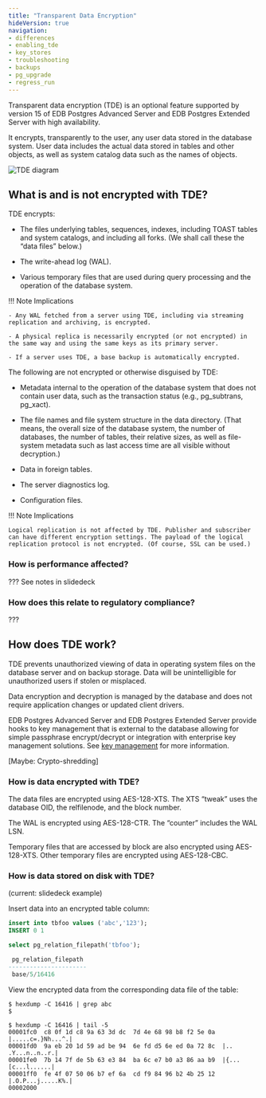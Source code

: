 ```yaml
---
title: "Transparent Data Encryption"
hideVersion: true
navigation:
- differences
- enabling_tde
- key_stores
- troubleshooting
- backups
- pg_upgrade
- regress_run
---
```



Transparent data encryption (TDE) is an optional feature supported by version 15 of EDB Postgres Advanced Server and EDB Postgres Extended Server with high availability. 

It encrypts, transparently to the user, any user data stored in the database system. User data includes the actual data stored in tables and other objects, as well as system catalog data such as the names of objects.

![TDE diagram](/images/tde1.png)

## What is and is not encrypted with TDE?

TDE encrypts:

- The files underlying tables, sequences, indexes, including TOAST tables and system catalogs, and including all forks. (We shall call these the “data files” below.)

- The write-ahead log (WAL). 

- Various temporary files that are used during query processing and the operation of the database system.

!!! Note Implications

    - Any WAL fetched from a server using TDE, including via streaming replication and archiving, is encrypted.

    - A physical replica is necessarily encrypted (or not encrypted) in the same way and using the same keys as its primary server.

    - If a server uses TDE, a base backup is automatically encrypted. 


The following are not encrypted or otherwise disguised by TDE:

- Metadata internal to the operation of the database system that does not contain user data, such as the transaction status (e.g., pg_subtrans, pg_xact).

- The file names and file system structure in the data directory. (That means, the overall size of the database system, the number of databases, the number of tables, their relative sizes, as well as file-system metadata such as last access time are all visible without decryption.)

- Data in foreign tables.

- The server diagnostics log.

- Configuration files.

!!! Note Implications

    Logical replication is not affected by TDE. Publisher and subscriber can have different encryption settings. The payload of the logical replication protocol is not encrypted. (Of course, SSL can be used.)

### How is performance affected? 

??? See notes in slidedeck

### How does this relate to regulatory compliance?

???

## How does TDE work?

TDE prevents unauthorized viewing of data in operating system files on the database server and on backup storage. Data will be unintelligible for unauthorized users if stolen or misplaced.

Data encryption and decryption is managed by the database and does not require application changes or updated client drivers.

EDB Postgres Advanced Server and EDB Postgres Extended Server provide hooks to key management that is external to the database allowing for simple passphrase encrypt/decrypt or integration with enterprise key management solutions. See [key management](/key_stores) for more information.

[Maybe: Crypto-shredding]

### How is data encrypted with TDE? 

The data files are encrypted using AES-128-XTS. The XTS “tweak” uses the database OID, the relfilenode, and the block number.

The WAL is encrypted using AES-128-CTR. The “counter” includes the WAL LSN.

Temporary files that are accessed by block are also encrypted using AES-128-XTS. Other temporary files are encrypted using AES-128-CBC.

### How is data stored on disk with TDE?

(current: slidedeck example)

Insert data into an encrypted table column:

```sql
insert into tbfoo values ('abc','123');
INSERT 0 1

select pg_relation_filepath('tbfoo');

 pg_relation_filepath
----------------------
 base/5/16416
```

View the encrypted data from the corresponding data file of the table:

```shell
$ hexdump -C 16416 | grep abc
$

$ hexdump -C 16416 | tail -5
00001fc0  c8 0f 1d c8 9a 63 3d dc  7d 4e 68 98 b8 f2 5e 0a  |.....c=.}Nh...^.|
00001fd0  9a eb 20 1d 59 ad be 94  6e fd d5 6e ed 0a 72 8c  |.. .Y...n..n..r.|
00001fe0  7b 14 7f de 5b 63 e3 84  ba 6c e7 b0 a3 86 aa b9  |{...[c...l......|
00001ff0  fe 4f 07 50 06 b7 ef 6a  cd f9 84 96 b2 4b 25 12  |.O.P...j.....K%.|
00002000
```















